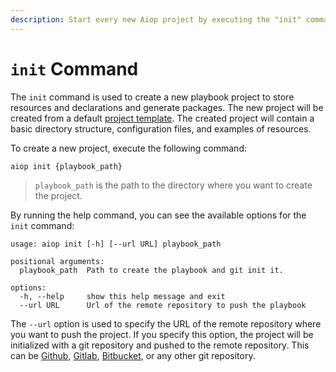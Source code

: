 ```yaml
---
description: Start every new Aiop project by executing the "init" command to create a basic project structure that works right from the start.
---
```


# `init` Command

The `init` command is used to create a new playbook project to store resources and declarations and generate packages. The new project will be created from a default [project template](https://gitlab.com/leap_tech/playbooks/skeleton). The created project will contain a basic directory structure, configuration files, and examples of resources.

To create a new project, execute the following command:

```bash
aiop init {playbook_path}
```

> `playbook_path` is the path to the directory where you want to create the project.

By running the help command, you can see the available options for the `init` command:

```ansi
usage: aiop init [-h] [--url URL] playbook_path

positional arguments:
  playbook_path  Path to create the playbook and git init it.

options:
  -h, --help     show this help message and exit
  --url URL      Url of the remote repository to push the playbook
```

The `--url` option is used to specify the URL of the remote repository where you want to push the project. If you specify this option, the project will be initialized with a git repository and pushed to the remote repository. This can be [Github](https://github.com), [Gitlab](https://gitlab.com), [Bitbucket](https://bitbucket.org/), or any other git repository.